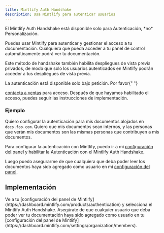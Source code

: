 ```yaml
---
title: Mintlify Auth Handshake
description: Usa Mintlify para autenticar usuarios
---
```


<Info>
  El Mintlify Auth Handshake está disponible solo para Autenticación, *no*
  Personalización.
</Info>

Puedes usar Mintlify para autenticar y gestionar el acceso a tu documentación. Cualquiera que pueda acceder a tu panel de control automáticamente podrá ver tu documentación.

Este método de handshake también habilita despliegues de vista previa privados, de modo que solo los usuarios autenticados en Mintlify podrán acceder a tus despliegues de vista previa.

<Note>
  La autenticación está disponible solo bajo petición. Por favor{" "}

  <a href="mailto:sales@mintlify.com">contacta a ventas</a> para acceso. Después de que hayamos
  habilitado el acceso, puedes seguir las instrucciones de implementación.
</Note>

### Ejemplo

Quiero configurar la autenticación para mis documentos alojados en `docs.foo.com`. Quiero que mis documentos
sean internos, y las personas que verán mis documentos son las mismas personas que
contribuyen a mis documentos.

Para configurar la autenticación con Mintlify, puedo ir a mi [configuración del panel](https://dashboard.mintlify.com/products/authentication)
y habilitar la Autenticación con el Mintlify Auth Handshake.

Luego puedo asegurarme de que cualquiera que deba poder leer los documentos haya sido agregado como usuario en
mi [configuración del panel](https://dashboard.mintlify.com/settings/organization/members).

## Implementación

<Steps>
  <Step title="Configure your Authentication settings">
    Ve a tu [configuración del panel de Mintlify](https://dashboard.mintlify.com/products/authentication) y selecciona
    el Mintlify Auth Handshake.
  </Step>

  <Step title="Add users">
    Asegúrate de que cualquier usuario que deba poder ver tu documentación haya
    sido agregado como usuario en tu [configuración del panel de Mintlify](https://dashboard.mintlify.com/settings/organization/members).
  </Step>
</Steps>
